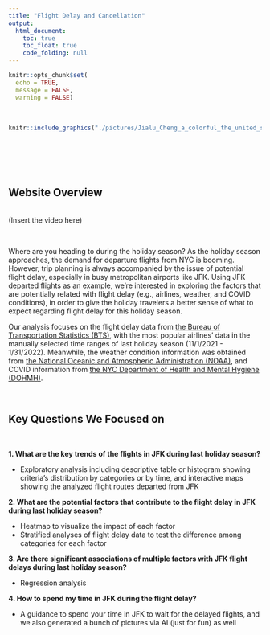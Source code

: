 ```yaml
---
title: "Flight Delay and Cancellation"
output: 
  html_document:
    toc: true
    toc_float: true
    code_folding: null
---
```


```r
knitr::opts_chunk$set(
  echo = TRUE,
  message = FALSE,
  warning = FALSE)
```

<style type="text/css">

h1.title {
  text-align: center;
}

</style>

&nbsp;

```r
knitr::include_graphics("./pictures/Jialu_Cheng_a_colorful_the_united_states_flight_route_map.png")
```

&nbsp;

<br>
<br>

## Website Overview
<br>
(Insert the video here)

&nbsp;

Where are you heading to during the holiday season? As the holiday season approaches, the demand for departure flights from NYC is booming. However, trip planning is always accompanied by the issue of potential flight delay, especially in busy metropolitan airports like JFK. Using JFK departed flights as an example, we’re interested in exploring the factors that are potentially related with flight delay (e.g., airlines, weather, and COVID conditions), in order to give the holiday travelers a better sense of what to expect regarding flight delay for this holiday season. 

Our analysis focuses on the flight delay data from [the Bureau of Transportation Statistics (BTS)](https://www.transtats.bts.gov/ONTIME/), with the most popular airlines’ data in the manually selected time ranges of last holiday season (11/1/2021 - 1/31/2022). Meanwhile, the weather condition information was obtained from [the National Oceanic and Atmospheric Administration (NOAA)](https://www.ncdc.noaa.gov/cdo-web/datatools/lcd), and COVID information from [the NYC Department of Health and Mental Hygiene (DOHMH)](https://data.cityofnewyork.us/Health/COVID-19-Daily-Counts-of-Cases-Hospitalizations-an/rc75-m7u3). 

&nbsp;

## Key Questions We Focused on

<br>

**1. What are the key trends of the flights in JFK during last holiday season?**

  *  Exploratory analysis including descriptive table or histogram showing criteria’s distribution by categories or by time, and interactive maps showing the analyzed flight routes departed from JFK
  
  
**2. What are the potential factors that contribute to the flight delay in JFK during last holiday season?**

  *  Heatmap to visualize the impact of each factor
  *  Stratified analyses of flight delay data to test the difference among categories for each factor
  
  
**3. Are there significant associations of multiple factors with JFK flight delays during last holiday season?**

  *  Regression analysis


**4. How to spend my time in JFK during the flight delay?**

  *  A guidance to spend your time in JFK to wait for the delayed flights, and we also generated a bunch of pictures via AI (just for fun) as well

<div class="tocify-extend-page" data-unique="tocify-extend-page" style="height: 0;"></div>
